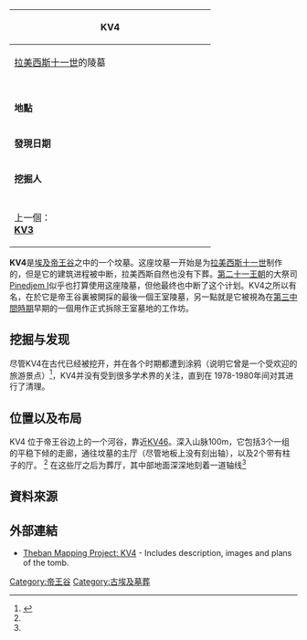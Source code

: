 {{coord|25|26|24|N|32|21|36|E|display=title|type:landmark_source:dewiki}}

{| class="infobox" style="width:20em;"
!colspan="3"|KV4
|-
!colspan="3"|[[拉美西斯十一世|拉美西斯十一世]]的陵墓
|-
| colspan="2" style="padding-bottom:1em;text-align:center;" |
|-
|'''地點'''
|colspan="2"|帝王谷（東谷）
|-
|'''發現日期'''
|colspan="2"|古代
|-
|'''挖掘人'''
|colspan="2"|[[John_Romer|John Romer]] (1978-1980)
|-
|- style="text-align: center;"
| style="width: 50%;" | 上一個：<br />'''[[KV3|KV3]]'''
| style="width: 50%;" | 下一個：<br />'''[[KV5|KV5]]'''
|}
'''KV4'''是[[埃及|埃及]][[帝王谷|帝王谷]]之中的一个坟墓。这座坟墓一开始是为[[拉美西斯十一世|拉美西斯十一世]]制作的，但是它的建筑进程被中断，拉美西斯自然也没有下葬。[[埃及第二十一王朝|第二十一王朝]]的大祭司[[Pinedjem_I|Pinedjem I]]似乎也打算使用这座陵墓，但他最终也中断了这个计划。KV4之所以有名，在於它是帝王谷裏被開採的最後一個王室陵墓，另一點就是它被視為在[[第三中間時期|第三中間時期]]早期的一個用作正式拆除王室墓地的工作坊。

==挖掘与发现==

尽管KV4在古代已经被挖开，并在各个时期都遭到涂鸦（说明它曾是一个受欢迎的旅游景点）<ref name="#1">{{Cite web |url=http://www.thebanmappingproject.com/sites/browse_tomb_818.html |title=Theban Mapping Project, KV4 |access-date=2012-01-11 |archive-url=https://web.archive.org/web/20090410042848/http://www.thebanmappingproject.com/sites/browse_tomb_818.html |archive-date=2009-04-10 |dead-url=yes }}</ref>，KV4并没有受到很多学术界的关注，直到{{link-en|John Romer|John Romer (Egyptologist) }}在 1978-1980年间对其进行了清理。

==位置以及布局==
KV4 位于帝王谷边上的一个河谷，靠近[[KV46|KV46]]。深入山脉100m，它包括3个一组的平稳下倾的走廊，通往坟墓的主厅（尽管地板上没有刻出轴），以及2个带有柱子的厅。  <ref name="#1"/> 在这些厅之后为葬厅，其中部地面深深地刻着一道轴线<ref name="#1"/> 

== 資料來源 ==
{{reflist}}

== 外部連結 ==
*[https://web.archive.org/web/20090410042848/http://www.thebanmappingproject.com/sites/browse_tomb_818.html Theban Mapping Project: KV4] - Includes description, images and plans of the tomb.

{{帝王谷}}

[[Category:帝王谷|Category:帝王谷]]
[[Category:古埃及墓葬|Category:古埃及墓葬]]